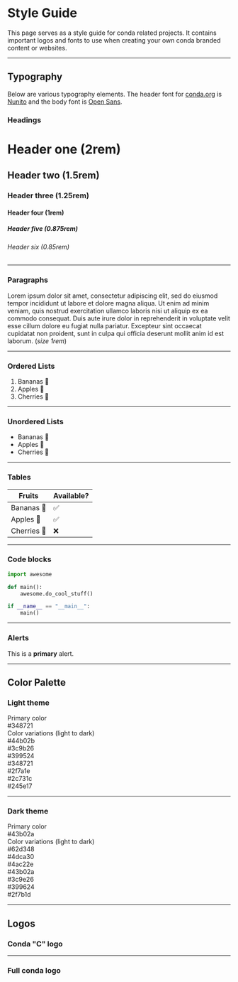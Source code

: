 

# Style Guide

This page serves as a style guide for conda related projects.
It contains important logos and fonts to use when creating your own conda
branded content or websites.

---

## Typography

Below are various typography elements. The header font for [conda.org](https://conda.org) is 
[Nunito](https://fonts.google.com/specimen/Nunito) and the body font is 
[Open Sans](https://fonts.google.com/specimen/Open+Sans).


### Headings

<h1>Header one (2rem)</h1>

<h2>Header two (1.5rem)</h2>

<h3>Header three (1.25rem)</h3>

<h4>Header four (1rem)</h4>

<h5>Header five (0.875rem)</h5>

<h6>Header six (0.85rem)</h6>

---

### Paragraphs

Lorem ipsum dolor sit amet, consectetur adipiscing elit, sed do eiusmod tempor incididunt ut labore et dolore magna aliqua. Ut enim ad minim veniam, quis nostrud exercitation ullamco laboris nisi ut aliquip ex ea commodo consequat. Duis aute irure dolor in reprehenderit in voluptate velit esse cillum dolore eu fugiat nulla pariatur. Excepteur sint occaecat cupidatat non proident, sunt in culpa qui officia deserunt mollit anim id est laborum.
(_size 1rem_)

---

### Ordered Lists

1. Bananas 🍌
2. Apples 🍏
3. Cherries 🍒

---

### Unordered Lists

- Bananas 🍌
- Apples 🍏
- Cherries 🍒
 
--- 

### Tables

<table>
    <thead>
        <th>Fruits</th>
        <th>Available?</th>
    </thead>
    <tbody>
        <tr>
            <td>Bananas 🍌</td>
            <td>✅</td>
        </tr>
        <tr>
            <td>Apples 🍏</td>
            <td>✅</td>
        </tr>
        <tr>
            <td>Cherries 🍒</td>
            <td>❌</td>
        </tr>
    </tbody>
</table>

---

### Code blocks

```python
import awesome

def main():
    awesome.do_cool_stuff()

if __name__ == "__main__":
    main()
```

---

### Alerts

<div class="alert alert--primary" role="alert">
  This is a <strong>primary</strong> alert.
</div>

---

## Color Palette

### Light theme

<div class="color-palette-light-theme-container margin-bottom--lg">
    <div class="row margin-bottom--md">
        <div class="col col--3">
            <span class="text--bold">Primary color</span>
        </div>
        <div class="col">
            <div class="color-container">
                <div class="color" style={{"background-color": "var(--ifm-color-primary)"}}></div>
                <div class="color-text">#348721</div>
            </div>
        </div>
    </div>
    <div class="row">
        <div class="col col--3">
            <span class="text--bold">Color variations (light to dark)</span>
        </div>
        <div class="col">
            <div class="color-container">
                <div class="color" style={{"background-color": "var(--ifm-color-primary-lightest)"}}></div>
                <div class="color-text">#44b02b</div>
            </div>
            <div class="color-container">
                <div class="color" style={{"background-color": "var(--ifm-color-primary-lighter)"}}></div>
                <div class="color-text">#3c9b26</div>
            </div>
            <div class="color-container">
                <div class="color" style={{"background-color": "var(--ifm-color-primary-light)"}}></div>
                <div class="color-text">#399524</div>
            </div>
            <div class="color-container">
                <div class="color" style={{"background-color": "var(--ifm-color-primary)"}}></div>
                <div class="color-text">#348721</div>
            </div>
            <div class="color-container">
                <div class="color" style={{"background-color": "var(--ifm-color-primary-dark)"}}></div>
                <div class="color-text">#2f7a1e</div>
            </div>
            <div class="color-container">
                <div class="color" style={{"background-color": "var(--ifm-color-primary-darker)"}}></div>
                <div class="color-text">#2c731c</div>
            </div>
            <div class="color-container">
                <div class="color" style={{"background-color": "var(--ifm-color-primary-darkest)"}}></div>
                <div class="color-text ">#245e17</div>
            </div>
        </div>
    </div>
</div>

---

### Dark theme

<div class="color-palette-dark-theme-container">
    <div class="row margin-bottom--md">
        <div class="col col--3">
            <span class="text--bold">Primary color</span>
        </div>
        <div class="col">
            <div class="color-container">
                <div class="color" style={{"background-color": "var(--ifm-color-primary)"}}></div>
                <div class="color-text">#43b02a</div>
            </div>
        </div>
    </div>
    <div class="row">
        <div class="col col--3">
            <span class="text--bold">Color variations (light to dark)</span>
        </div>
        <div class="col">
            <div class="color-container">
                <div class="color" style={{"background-color": "var(--ifm-color-primary-lightest)"}}></div>
                <div class="color-text">#62d348</div>
            </div>
            <div class="color-container">
                <div class="color" style={{"background-color": "var(--ifm-color-primary-lighter)"}}></div>
                <div class="color-text">#4dca30</div>
            </div>
            <div class="color-container">
                <div class="color" style={{"background-color": "var(--ifm-color-primary-light)"}}></div>
                <div class="color-text">#4ac22e</div>
            </div>
            <div class="color-container">
                <div class="color" style={{"background-color": "var(--ifm-color-primary)"}}></div>
                <div class="color-text">#43b02a</div>
            </div>
            <div class="color-container">
                <div class="color" style={{"background-color": "var(--ifm-color-primary-dark)"}}></div>
                <div class="color-text">#3c9e26</div>
            </div>
            <div class="color-container">
                <div class="color" style={{"background-color": "var(--ifm-color-primary-darker)"}}></div>
                <div class="color-text">#399624</div>
            </div>
            <div class="color-container">
                <div class="color" style={{"background-color": "var(--ifm-color-primary-darkest)"}}></div>
                <div class="color-text">#2f7b1d</div>
            </div>
        </div>
    </div>
</div>

---

## Logos

<div class="col">
    <div class="row margin-bottom--xl">
        <div class="col--4">
            <h3>Conda "C" logo</h3>
        </div>
        <div class="col--offset-1 col--4">
            <CondaCSVG width="50%" />
        </div>
    </div>
</div>

---

<div class="col">
    <div class="row margin-bottom--xl">
        <div class="col--4">
            <h3>Full conda logo</h3>
        </div>
        <div class="col--offset-1 col--3">
            <CondaLogoSVG width="100%" />
        </div>
    </div>
</div>